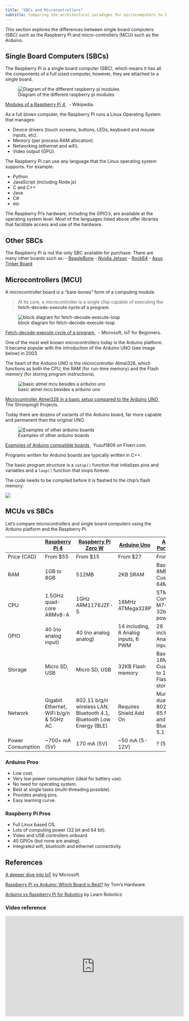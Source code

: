 ```yaml
---
title: "SBCs and Microcontrollers"
subtitle: Comparing the architectural paradigms for microcomputers to better understand our Pis.
---
```


This section explores the differences between single board computers (SBC) such as the Raspberry Pi and micro-controllers (MCU) such as the Arduino.

## Single Board Computers (SBCs)

The Raspberry Pi is a single board computer (SBC), which means it has all the components of a full sized computer, however, they are attached to a single board.

![Diagram of the different raspberry pi modules](https://upload.wikimedia.org/wikipedia/commons/thumb/5/51/RaspberryPi_Model_4B.svg/1920px-RaspberryPi_Model_4B.svg.png)<p class=img-info>
	<a href="https://en.wikipedia.org/wiki/Raspberry_Pi"> Modules of a Raspberry Pi 4 </a>&nbsp; - Wikipedia.
</p>

As a full blown computer, the Raspberry Pi runs a Linux Operating System that manages:

- Device drivers (touch screens, buttons, LEDs, keyboard and mouse inputs, etc).
- Memory (per process RAM allocation).
- Networking (ethernet and wifi).
- Video output (GPU).

The Raspberry Pi can use any language that the Linux operating system supports. For example:

- Python
- JavaScript (including Node.js)
- C and C++
- Java
- C#
- etc

The Raspberry Pi's hardware, including the GPIO's, are available at the operating system level. Most of the languages listed above offer libraries that facilitate access and use of the hardware.

## Other SBCs

The Raspberry Pi is not the only SBC available for purchase. There are many other boards such as:
- [BeagleBone](https://beagleboard.org/bone)
- [Nvidia Jetson](https://www.nvidia.com/en-us/autonomous-machines/jetson-store/)
- [Rock64](https://www.pine64.org/devices/single-board-computers/rock64/)
- [Asus Tinker Board](https://tinker-board.asus.com/series.html)


## Microcontrollers (MCU)

A microcontroller board is a "bare-bones" form of a computing module.

> At its core, a microcontroller is a single chip capable of executing the **fetch-decode-execute cycle of a program**.


![block diagram for fetch-decode-execute-loop](../assets/8-arduino-vs-pi-code-loop.png)
<p class=img-info>
	<a href="https://github.com/microsoft/IoT-For-Beginners/blob/main/1-getting-started/lessons/2-deeper-dive/README.md"> Fetch-decode-execute cycle of a program </a>&nbsp; - Microsoft, IoT for Beginners.
</p>

One of the most well known microcontrollers today is the Arduino platform. It became popular with the introduction of the Arduino UNO (see image below) in 2003.

The heart of the Arduino UNO is the microcontroller Atmel328, which functions as both the CPU, the RAM (for run-time memory) and the Flash memory (for storing program instructions).

![basic atmel mcu besides a arduino uno](../assets/8-arduino-uno-vs-atmel-328.jpg)
<p class=img-info>
	<a href="https://lifehacker.com/diy-shrimp-microcontroller-replicates-an-arduino-uno-at-5965010"> Microcontroller Atmel328 in a basic setup compared to the Arduino UNO </a>&nbsp; The ShrimpingIt Projects.
</p>

Today there are dozens of variants of the Arduino board, far more capable and permanent than the original UNO.

![Examples of other arduino boards](https://fiverr-res.cloudinary.com/images/q_auto,f_auto/gigs/168116148/original/737d70c1dc3b99dcafabb736ff1f1e4ca769a503/write-firmware-for-arduino.jpeg)
<p class=img-info>
	<a href="https://www.fiverr.com/yusuf1809/write-firmware-for-arduino"> Examples of Arduino compatible boards </a>&nbsp; Yusuf1809 on Fiverr.com.
</p>

Programs written for Arduino boards are typically written in C++.

The basic program structure is a `setup()` function that initializes pins and variables and a `loop()` function that loops forever.

The code needs to be compiled before it is flashed to the chip's flash memory.

![](../assets/8-arduino-vs-pi-arduino-code.png)


## MCUs vs SBCs

Let's compare microcontrollers and single board computers using the Arduino platform and the Raspberry Pi.

|                   | [Raspberry Pi 4](https://www.raspberrypi.com/products/raspberry-pi-4-model-b/) | [Raspberry Pi Zero W](https://www.raspberrypi.com/products/raspberry-pi-zero-w/) | [Arduino Uno](https://docs.arduino.cc/hardware/uno-rev3) | [Arduino Portenta H7](https://store-usa.arduino.cc/products/portenta-h7?selectedStore=us) |
| ----------------- | ------------------------------------------------------------------------------ | -------------------------------------------------------------------------------- | -------------------------------------------------------- | ----------------------------------------------------------------------------------------- |
| Price (CAD)       | From $55                                                                       | From $15                                                                         | From $27                                                 | From $147                                                                                 |
| RAM               | 1GB to 8GB                                                                     | 512MB                                                                            | 2KB SRAM                                                 | Base model: 8MB, Custom: 64MB                                                             |
| CPU               | 1.5GHz quad-core ARMv8-A                                                       | 1GHz ARM1176JZF-S                                                                | 16MHz ATMega328P                                         | STM32 dual Cortex-M7+M4 32bit low power Arm                                               |
| GPIO              | 40 (no analog input)                                                           | 40 (no analog analog)                                                            | 14 including, 6 Analog inputs, 6 PWM                     | 28 including, 7 Analog inputs                                                             |
| Storage           | Micro SD, USB                                                                  | Micro SD, USB                                                                    | 32KB Flash memory                                        | Base model: 16MB Flash, Custom: Up to 128MB Flash storage                                 |
| Network           | Gigabit Ethernet, WiFi b/g/n & 5GHz AC                                         | 802.11 b/g/n wireless LAN, Bluetooth 4.1, Bluetooth Low Energy (BLE)             | Requires Shield Add On                                   | Murata 1DX dual WiFi 802.11b/g/n 65 Mbps and Bluetooth 5.1                                |
| Power Consumption | ~700+ mA (5V)                                                                  | 170 mA (5V)                                                                      | ~50 mA (5-12V)                                           | ? (5V)                                                                                    |


### Arduino Pros

- Low cost.
- Very low power consumption (ideal for battery use).
- No need for operating system.
- Best at single tasks (multi-threading possible).
- Provides analog pins.
- Easy learning curve.

### Raspberry Pi Pros

- Full Linux based OS.
- Lots of computing power (32 bit and 64 bit).
- Video and USB controllers onboard.
- 40 GPIOs (but none are analog).
- Integrated wifi, bluetooth and ethernet connectivity.

## References
[A deeper dive into IoT](https://github.com/microsoft/IoT-For-Beginners/blob/main/1-getting-started/lessons/2-deeper-dive/README.md) by Microsoft.

[Raspberry Pi vs Arduino: Which Board is Best?](https://www.tomshardware.com/features/raspberry-pi-vs-arduino) by Tom's Hardware.

[Arduino vs Raspberry Pi for Robotics](https://www.learnrobotics.org/blog/arduino-vs-raspberry-pi/) by Learn Robotics

### Video reference

 <iframe width="560" height="315" src="https://www.youtube.com/embed/p40OetppIDg" title="YouTube video player" frameborder="0" allow="accelerometer; autoplay; clipboard-write; encrypted-media; gyroscope; picture-in-picture" allowfullscreen></iframe>
